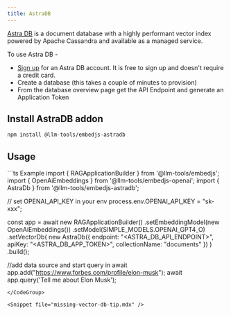 ```yaml
---
title: AstraDB
---
```


[Astra DB](https://www.datastax.com/products/datastax-astra) is a document database with a highly performant vector index powered by Apache Cassandra and available as a managed service.

To use Astra DB -

-   [Sign up](https://astra.datastax.com/signup) for an Astra DB account. It is free to sign up and doesn't require a credit card.
-   Create a database (this takes a couple of minutes to provision)
-   From the database overview page get the API Endpoint and generate an Application Token

## Install AstraDB addon

```bash
npm install @llm-tools/embedjs-astradb
```

## Usage
<CodeGroup>
```ts Example
import { RAGApplicationBuilder } from '@llm-tools/embedjs';
import { OpenAiEmbeddings } from '@llm-tools/embedjs-openai';
import { AstraDb } from '@llm-tools/embedjs-astradb';

// set OPENAI_API_KEY in your env
process.env.OPENAI_API_KEY = "sk-xxx";

const app = await new RAGApplicationBuilder()
.setEmbeddingModel(new OpenAiEmbeddings())
.setModel(SIMPLE_MODELS.OPENAI_GPT4_O)
.setVectorDb(
    new AstraDb({
        endpoint: "<ASTRA_DB_API_ENDPOINT>",
        apiKey: "<ASTRA_DB_APP_TOKEN>",
        collectionName: "documents"
    })
)
.build();


//add data source and start query in
await app.add("https://www.forbes.com/profile/elon-musk");
await app.query('Tell me about Elon Musk');
```
</CodeGroup>

<Snippet file="missing-vector-db-tip.mdx" />
